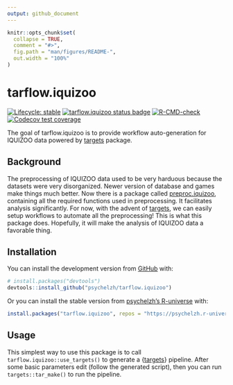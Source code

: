 ```yaml
---
output: github_document
---
```


<!-- README.md is generated from README.Rmd. Please edit that file -->

```r
knitr::opts_chunk$set(
  collapse = TRUE,
  comment = "#>",
  fig.path = "man/figures/README-",
  out.width = "100%"
)
```

# tarflow.iquizoo

<!-- badges: start -->
[![Lifecycle: stable](https://img.shields.io/badge/lifecycle-stable-brightgreen.svg)](https://lifecycle.r-lib.org/articles/stages.html#stable)
[![tarflow.iquizoo status badge](https://psychelzh.r-universe.dev/badges/tarflow.iquizoo)](https://psychelzh.r-universe.dev/tarflow.iquizoo)
[![R-CMD-check](https://github.com/psychelzh/tarflow.iquizoo/actions/workflows/R-CMD-check.yaml/badge.svg)](https://github.com/psychelzh/tarflow.iquizoo/actions/workflows/R-CMD-check.yaml)
[![Codecov test coverage](https://codecov.io/gh/psychelzh/tarflow.iquizoo/branch/main/graph/badge.svg)](https://app.codecov.io/gh/psychelzh/tarflow.iquizoo?branch=main)
<!-- badges: end -->

The goal of tarflow.iquizoo is to provide workflow auto-generation for IQUIZOO data powered by [targets](https://github.com/ropensci/targets) package.

## Background

The preprocessing of IQUIZOO data used to be very harduous because the datasets were very disorganized. Newer version of database and games make things much better. Now there is a package called [preproc.iquizoo](https://github.com/psychelzh/preproc.iquizoo), containing all the required functions used in preprocessing. It facilitates analysis significantly. For now, with the advent of [targets](https://github.com/wlandau/targets), we can easily setup workflows to automate all the preprocessing! This is what this package does. Hopefully, it will make the analysis of IQUIZOO data a favorable thing.

## Installation

You can install the development version from [GitHub](https://github.com/) with:

``` r
# install.packages("devtools")
devtools::install_github("psychelzh/tarflow.iquizoo")
```

Or you can install the stable version from [psychelzh's R-universe](https://psychelzh.r-universe.dev/) with:

``` r
install.packages("tarflow.iquizoo", repos = "https://psychelzh.r-universe.dev")
```

## Usage

This simplest way to use this package is to call `tarflow.iquizoo::use_targets()` to generate a {[targets](https://docs.ropensci.org/targets/)} pipeline. After some basic parameters edit (follow the generated script), then you can run `targets::tar_make()` to run the pipeline.
